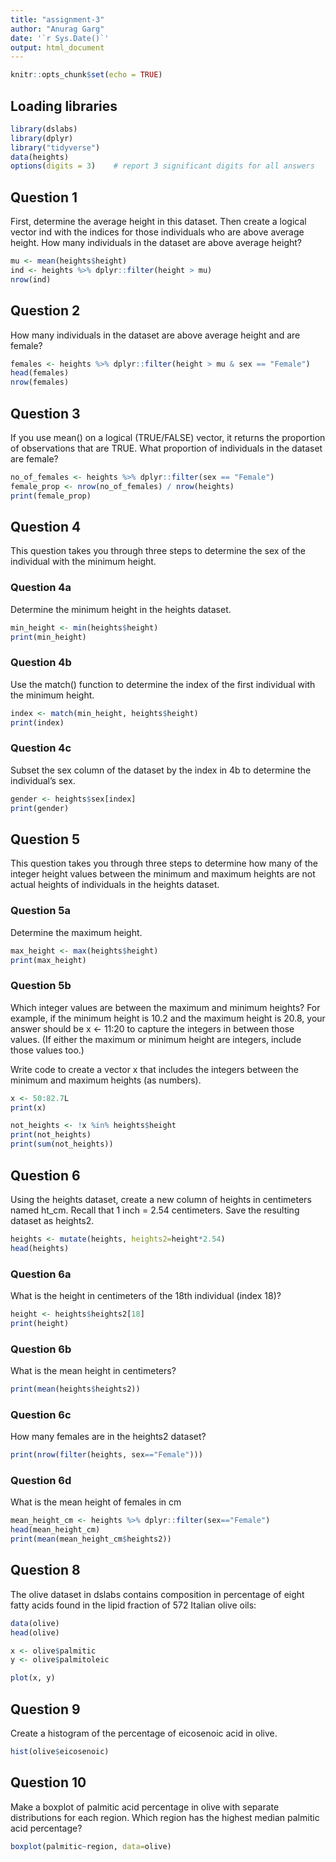 ```yaml
---
title: "assignment-3"
author: "Anurag Garg"
date: '`r Sys.Date()`'
output: html_document
---
```


```r
knitr::opts_chunk$set(echo = TRUE)
```

## Loading libraries
```r
library(dslabs)
library(dplyr)
library("tidyverse")
data(heights)
options(digits = 3)    # report 3 significant digits for all answers
```


## Question 1
First, determine the average height in this dataset. Then create a logical vector ind with the indices for those individuals who are above average height. How many individuals in the dataset are above average height?

```r
mu <- mean(heights$height)
ind <- heights %>% dplyr::filter(height > mu)
nrow(ind)
```


## Question 2
How many individuals in the dataset are above average height and are female?

```r
females <- heights %>% dplyr::filter(height > mu & sex == "Female")
head(females)
nrow(females)
```



## Question 3
If you use mean() on a logical (TRUE/FALSE) vector, it returns the proportion of observations that are TRUE. What proportion of individuals in the dataset are female?

```r
no_of_females <- heights %>% dplyr::filter(sex == "Female")
female_prop <- nrow(no_of_females) / nrow(heights)
print(female_prop)
```


## Question 4
This question takes you through three steps to determine the sex of the individual with the minimum height.

### Question 4a
Determine the minimum height in the heights dataset.

```r
min_height <- min(heights$height)
print(min_height)
```



### Question 4b
Use the match() function to determine the index of the first individual with the minimum height.

```r
index <- match(min_height, heights$height)
print(index)
```



### Question 4c
Subset the sex column of the dataset by the index in 4b to determine the individual’s sex.

```r
gender <- heights$sex[index]
print(gender)
```



## Question 5

This question takes you through three steps to determine how many of the integer height values between the minimum and maximum heights are not actual heights of individuals in the heights dataset.

### Question 5a
Determine the maximum height.

```r
max_height <- max(heights$height)
print(max_height)
```


### Question 5b
Which integer values are between the maximum and minimum heights? 
For example, if the minimum height is 10.2 and the maximum height is 20.8, your answer should be x <- 11:20 to capture the integers in between those values. (If either the maximum or minimum height are integers, include those values too.)

Write code to create a vector x that includes the integers between the minimum and maximum heights (as numbers).

```r
x <- 50:82.7L
print(x)
```


```r
not_heights <- !x %in% heights$height
print(not_heights)
print(sum(not_heights))
```



## Question 6
Using the heights dataset, create a new column of heights in centimeters named ht_cm. Recall that 1 inch = 2.54 centimeters. Save the resulting dataset as heights2.

```r
heights <- mutate(heights, heights2=height*2.54)
head(heights)
```


### Question 6a
What is the height in centimeters of the 18th individual (index 18)?

```r
height <- heights$heights2[18]
print(height)
```


### Question 6b

What is the mean height in centimeters?

```r
print(mean(heights$heights2))
```



### Question 6c
How many females are in the heights2 dataset?

```r
print(nrow(filter(heights, sex=="Female")))
```



### Question 6d
What is the mean height of females in cm

```r
mean_height_cm <- heights %>% dplyr::filter(sex=="Female")
head(mean_height_cm)
print(mean(mean_height_cm$heights2))
```



## Question 8

The olive dataset in dslabs contains composition in percentage of eight fatty acids found in the lipid fraction of 572 Italian olive oils:

```r
data(olive)
head(olive)

x <- olive$palmitic
y <- olive$palmitoleic

plot(x, y)
```



##  Question 9

Create a histogram of the percentage of eicosenoic acid in olive.

```r
hist(olive$eicosenoic)
```



## Question 10

Make a boxplot of palmitic acid percentage in olive with separate distributions for each region. Which region has the highest median palmitic acid percentage?

```r
boxplot(palmitic~region, data=olive)
```

